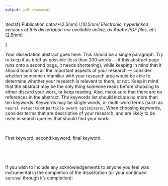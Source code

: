 ```yaml
---
output: pdf_document
---
```


<!-- More LATEX taken from Will's MSc Dissertation template. 
Link: http://cirg.cs.up.ac.za/visitPage.php?pageID=17060 -->

\newlength{\negativetitlepageoffset}
\setlength{\negativetitlepageoffset}{-5cm}

\begin{titlepage}
	\ \vspace{\negativetitlepageoffset}
	\vspace{\stretch{1}}
	\setlength{\baselineskip}{2.4\originalbaselineskip}
	\begin{center}
		\textsf{\huge Title}
	\end{center}
	\begin{center}
		\textsf{by}
	\end{center}
	\begin{center}
		\textsf{\large Name Surname}
	\end{center}
	\vspace{\stretch{1}}
	\setlength{\baselineskip}{1.3\originalbaselineskip}
	\begin{center}
		\textsf{Submitted in partial fulfilment of the requirements for the degree\\
		Master of Science (Computer Science)\\
		in the Faculty of Engineering, Built Environment and Information Technology\\
		University of Pretoria, Pretoria}
	\end{center}
	\vspace{0.15cm}
	\centerline{
		\textsf{Today's Date}
	}
\end{titlepage}

\pagestyle{empty}
\newpage

\textsf{\small
	\vfill
	\noindent Publication data:\\*[2.5mm]
	\parbox{\textwidth}{
		\fontsize{9}{10pt}
		\selectfont
		Name Surname. Title. Master's dissertation, University of Pretoria, Department of Computer Science, Pretoria, South Africa, October 2016.
	}\\*[10.5mm]
	Electronic, hyperlinked versions of this dissertation are available online, as Adobe PDF files, at:\\*[2.5mm]
	\parbox{\textwidth}{
		\fontsize{9}{9.5pt}
		\selectfont
		\url{http://cirg.cs.up.ac.za/}\\*[1.5mm]
		\url{http://upetd.up.ac.za/UPeTD.htm}
	}
}


\newpage

\begin{center}
	{\large\bf Title}
\end{center}
\begin{center}by\end{center}
\begin{center}
	{Name Surname}\\
	\ifpdf
		E-mail: \href{mailto:name@gmail.com}{name@gmail.com}
	\else
		E-mail: name@gmail.com
	\fi
\end{center}
\vspace{1cm}
\begin{center}{\large\bf Abstract}\end{center}
Your dissertation abstract goes here. This should be a single paragraph. Try to keep it as brief as possible (less than 200 words --- if this abstract page runs onto a second page, it needs shortening), while keeping in mind that it should touch on all the important aspects of your research --- consider whether someone unfamiliar with your research area would be able to determine whether your research is relevant to them, or not. Keep in mind that the abstract may be the only thing someone reads before choosing to either discard your work, or keep reading. Also, make sure that there are no references in the abstract. The keywords list should include no more than ten keywords. Keywords may be single words, or multi-word terms (such as ``neural networks`` or ``particle swarm optimisers``). When choosing keywords, consider terms that are descriptive of your research, and are likely to be used in search queries that should find your work.

\noindent\

\noindent{\bf Keywords:} First keyword, second keyword, final keyword.

\vfill
\noindent


\newpage

\ \vspace{\stretch{1}}

\begin{quotation}
``We're all mad here.''
\end{quotation}
\begin{flushright}
Lewis Carol (1865)
\end{flushright}

\vspace{1cm}


\ \vspace{\stretch{1}}

\newpage

\begin{center}{\Large\bf Acknowledgements}\end{center}

\vspace{0.3cm}

\noindent If you wish to include any acknowledgements to anyone you feel was instrumental in the completion of the dissertation (or your continued survival through it's completion):
\begin{itemize}
	\item First person (or institution) you'd like to thank, and reasons;

	\item Second person (or institution), and reasons;

	\item Final person (or institution), and reasons.
\end{itemize}


\cleardoublepage
\pagestyle{plain}
\pagenumbering{roman}
\setcounter{page}{1}
\ifpdf
\pdfbookmark[0]{Contents}{contents}
\fi
\tableofcontents


\cleardoublepage
\ifpdf
\phantomsection
\fi
\addcontentsline{toc}{chapter}{List of Figures}
\listoffigures


\cleardoublepage
\ifpdf
\phantomsection
\fi
\addcontentsline{toc}{chapter}{List of Graphs}
\listof{graph}{List of Graphs}


\cleardoublepage
\ifpdf
\phantomsection
\fi
\addcontentsline{toc}{chapter}{List of Algorithms}
\listof{algorithm}{List of Algorithms}


\cleardoublepage
\ifpdf
\phantomsection
\fi
\addcontentsline{toc}{chapter}{List of Tables}
\listoftables

<!-- End of LATEX taken from Will's MSc Dissertation template. 
Link: http://cirg.cs.up.ac.za/visitPage.php?pageID=17060 -->
